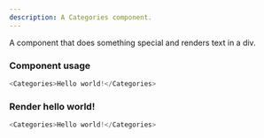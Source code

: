 ```yaml
---
description: A Categories component.
---
```



A component that does something special and renders text in a div.

### Component usage
```js
<Categories>Hello world!</Categories>
```

### Render hello world!

```js live
<Categories>Hello world!</Categories>
```
